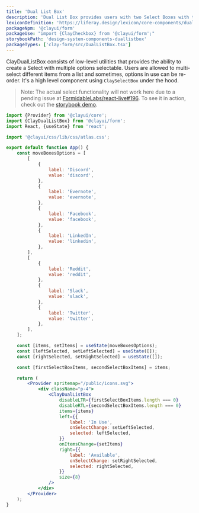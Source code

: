 ```yaml
---
title: 'Dual List Box'
description: 'Dual List Box provides users with two Select Boxes with the ability to move items between lists.'
lexiconDefinition: 'https://liferay.design/lexicon/core-components/dual-listbox/'
packageNpm: '@clayui/form'
packageUse: "import {ClayCheckbox} from '@clayui/form';"
storybookPath: 'design-system-components-duallistbox'
packageTypes: ['clay-form/src/DualListBox.tsx']
---
```


ClayDualListBox consists of low-level utilities that provides the ability to create a Select with multiple options selectable.
Users are allowed to multi-select different items from a list and sometimes, options in use can be re-order.
It's a high level component using `ClaySelectBox` under the hood.

> Note: The actual select functionality will not work here due to a pending issue at [FormidableLabs/react-live#196](https://github.com/FormidableLabs/react-live/issues/196). To see it in action, check out the [storybook demo](https://storybook.clayui.com/?path=/story/design-system-components-duallistbox--default).

```jsx preview
import {Provider} from '@clayui/core';
import {ClayDualListBox} from '@clayui/form';
import React, {useState} from 'react';

import '@clayui/css/lib/css/atlas.css';

export default function App() {
	const moveBoxesOptions = [
		[
			{
				label: 'Discord',
				value: 'discord',
			},
			{
				label: 'Evernote',
				value: 'evernote',
			},
			{
				label: 'Facebook',
				value: 'facebook',
			},
			{
				label: 'LinkedIn',
				value: 'linkedin',
			},
		],
		[
			{
				label: 'Reddit',
				value: 'reddit',
			},
			{
				label: 'Slack',
				value: 'slack',
			},
			{
				label: 'Twitter',
				value: 'twitter',
			},
		],
	];

	const [items, setItems] = useState(moveBoxesOptions);
	const [leftSelected, setLeftSelected] = useState([]);
	const [rightSelected, setRightSelected] = useState([]);

	const [firstSelectBoxItems, secondSelectBoxItems] = items;

	return (
		<Provider spritemap="/public/icons.svg">
			<div className="p-4">
				<ClayDualListBox
					disableLTR={firstSelectBoxItems.length === 0}
					disableRTL={secondSelectBoxItems.length === 0}
					items={items}
					left={{
						label: 'In Use',
						onSelectChange: setLeftSelected,
						selected: leftSelected,
					}}
					onItemsChange={setItems}
					right={{
						label: 'Available',
						onSelectChange: setRightSelected,
						selected: rightSelected,
					}}
					size={8}
				/>
			</div>
		</Provider>
	);
}
```
